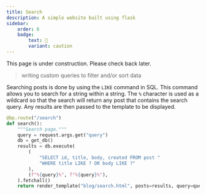 ```yaml
---
title: Search
description: A simple website built using flask
sidebar:
    order: 6
    badge:
        text: 🚧
        variant: caution
---
```


This page is under construction. Please check back later.

> writing custom queries to filter and/or sort data


Searching posts is done by using the `LIKE` command in SQL. This command allows you to search for a string within a string. The `%` character is used as a wildcard so that the search will return any post that contains the search query. Any results are then passed to the template to be displayed.

```python
@bp.route("/search")
def search():
    """Search page."""
    query = request.args.get("query")
    db = get_db()
    results = db.execute(
        (
            "SELECT id, title, body, created FROM post "
            "WHERE title LIKE ? OR body LIKE ?"
        ),
        (f"%{query}%", f"%{query}%"),
    ).fetchall()
    return render_template("blog/search.html", posts=results, query=query)
```